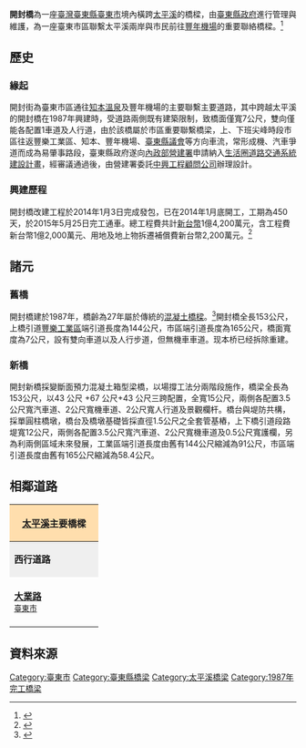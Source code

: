 {{coord|22.757376|121.134771|display=title|format=dms|scale:10000}}
{{Infobox_Bridge
|bridge_name  = 開封橋
|image        = Taiwan Taitung City New Kai-Feng Bridge.jpg
|image_size   = 300px
|caption      = 於2015年6月初通車的新開封橋。
|official_name= 開封橋
|carries      = 開封街、大業路
|crosses      = [[太平溪|太平溪]]
|locale       = [[臺東市|臺東市]]
|maint        = [[臺東縣政府|臺東縣政府]][[臺東市公所|臺東市公所]]
|length       = {{convert|153|m|ft|0}}
|width        = {{convert|7|m|ft|0}}（改建前） <br> {{convert|15|m|ft|0}}（改建後）
|design       = [[鋼筋混凝土|鋼筋混凝土]]橋
|open         = 1987年12月20日
              2015年5月25日（新橋）
|destruction  = 
|coordinates  = {{coord|22.757376|N|121.134771|E|scale:10000}}
}}

'''開封橋'''為一座[[臺灣|臺灣]][[臺東縣|臺東縣]][[臺東市|臺東市]]境內橫跨[[太平溪|太平溪]]的橋樑，由[[臺東縣政府|臺東縣政府]]進行管理與維護，為一座臺東市區聯繫太平溪兩岸與市民前往[[豐年機場|豐年機場]]的重要聯絡橋樑。<ref>{{cite web |url=https://www.facebook.com/photo.php?fbid=713089512059359&set=a.146984555336527.23630.100000749507413&type=1&theater |title=台東縣長 黃健庭官方Facebook 開封橋改建工程 |access-date=2014-10-11 |archive-date=2019-07-12 |archive-url=https://web.archive.org/web/20190712233419/https://www.facebook.com/photo.php?fbid=713089512059359&set=a.146984555336527.23630.100000749507413&type=1&theater |dead-url=no }}</ref>

== 歷史 ==
=== 緣起 ===
開封街為臺東市區通往[[知本溫泉|知本溫泉]]及豐年機場的主要聯繫主要道路，其中跨越太平溪的開封橋在1987年興建時，受道路兩側既有建築限制，致橋面僅寬7公尺，雙向僅能各配置1車道及人行道，由於該橋屬於市區重要聯繫橋梁，上、下班尖峰時段市區往返豐樂工業區、知本、豐年機場、[[臺東縣議會|臺東縣議會]]等方向車流，常形成機、汽車爭道而成為易肇事路段，臺東縣政府遂向[[內政部營建署|內政部營建署]]申請納入[[生活圈道路交通系統建設計畫|生活圈道路交通系統建設計畫]]，經審議通過後，由營建署委託[[中興工程顧問公司|中興工程顧問公司]]辦理設計。

=== 興建歷程 ===
開封橋改建工程於2014年1月3日完成發包，已在2014年1月底開工，工期為450天，於2015年5月25日完工通車。總工程費共計[[新台幣|新台幣]]1億4,200萬元，含工程費新台幣1億2,000萬元、用地及地上物拆遷補償費新台幣2,200萬元。<ref>{{cite web |url=http://www.cpami.gov.tw/chinese/index.php?option=com_content&view=article&id=17192&Itemid=76 |title=內政部營建署 生活圈道路交通系統建設計畫「臺東市開封橋改建工程」簡介 |deadurl=yes |archiveurl=https://web.archive.org/web/20141016063733/http://www.cpami.gov.tw/chinese/index.php?option=com_content&view=article&id=17192&Itemid=76 |archivedate=2014-10-16 }}</ref>

== 諸元 ==
=== 舊橋 ===
開封橋建於1987年，橋齡為27年屬於傳統的[[混凝土|混凝土]][[橋樑|橋樑]]。<ref>{{cite web |url=http://www.chinatimes.com/realtimenews/20140216002732-260405 |title=中時電子報 台東市開封橋動工 拚年底完工 |access-date=2014-10-11 |archive-date=2016-03-06 |archive-url=https://web.archive.org/web/20160306142122/http://www.chinatimes.com/realtimenews/20140216002732-260405 |dead-url=no }}</ref>開封橋全長153公尺，上橋引道[[豐樂工業區|豐樂工業區]]端引道長度為144公尺，市區端引道長度為165公尺，橋面寬度為7公尺，設有雙向車道以及人行步道，但無機車車道。现本桥已经拆除重建。

=== 新橋 ===
開封新橋採變斷面預力混凝土箱型梁橋，以場撐工法分兩階段施作，橋梁全長為153公尺，以43 公尺 +67 公尺+43 公尺三跨配置，全寬15公尺，兩側各配置3.5公尺寬汽車道、2公尺寬機車道、2公尺寬人行道及景觀欄杆。橋台與堤防共構，採單圓柱橋墩，橋台及橋墩基礎皆採直徑1.5公尺之全套管基樁，上下橋引道段路堤寬12公尺，兩側各配置3.5公尺寬汽車道、2公尺寬機車道及0.5公尺寬護欄，另為利兩側區域未來發展，工業區端引道長度由舊有144公尺縮減為91公尺，市區端引道長度由舊有165公尺縮減為58.4公尺。

== 相鄰道路 ==
{|  class="toccolours" border="1" cellpadding="4" style="margin: 0 auto; border-collapse: collapse; text-align: center; white-space:nowrap;"
|-  
! colspan="3" style="background: #ffdead;" | '''[[太平溪|太平溪]]主要橋樑'''
|-
| style="background: #efefef;" | '''西行道路'''
| colspan="1" style= "background: #efefef;"    |'''[[太平溪|太平溪]]'''
| style="background: #efefef;" | '''東行道路'''
|-
| style="width:140px; height:88px;" |  '''[[大業路|大業路]]'''<br /><small>[[臺東市|臺東市]]</small>
| style="width:200px; height:75px;" | '''開封橋'''<br /><small>''往''</small><br /><small>''←[[豐樂工業區|豐樂工業區]]　　　　臺東市區→''</small>
| style="width:140px; height:75px;" | '''[[開封街|開封街]]'''<br /><small>[[臺東市|臺東市]]</small>
{| border="0"
|}
|}

== 資料來源 ==
<div class="references-small">
<references />
</div>

[[Category:臺東市|Category:臺東市]]
[[Category:臺東縣橋梁|Category:臺東縣橋梁]]
[[Category:太平溪橋梁|Category:太平溪橋梁]]
[[Category:1987年完工橋梁|Category:1987年完工橋梁]]